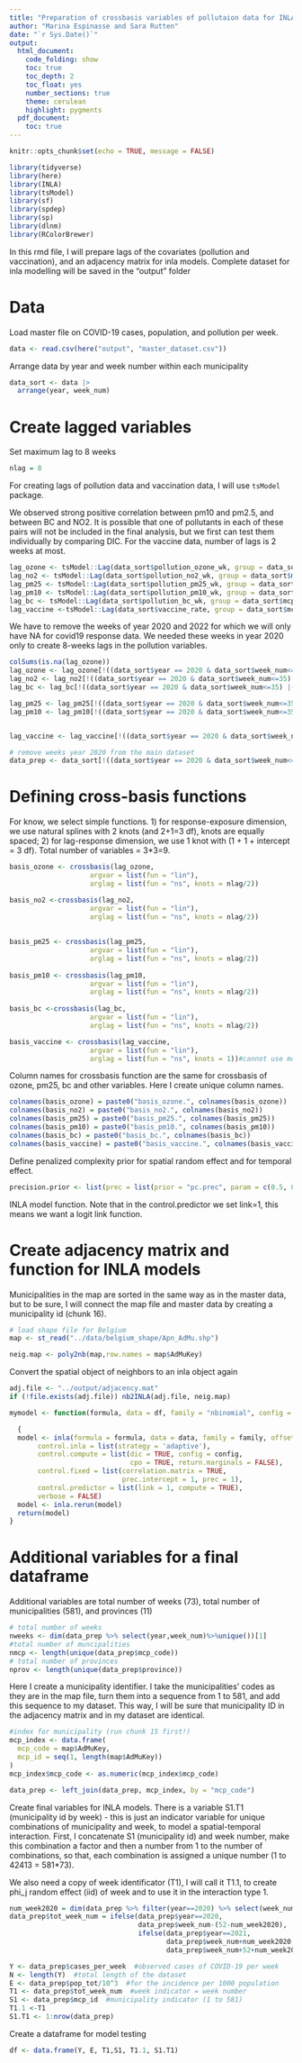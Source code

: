 ---
title: "Preparation of crossbasis variables of pollutaion data for INLA models"
author: "Marina Espinasse and Sara Rutten"
date: "`r Sys.Date()`"
output:
  html_document:
    code_folding: show
    toc: true
    toc_depth: 2
    toc_float: yes
    number_sections: true
    theme: cerulean
    highlight: pygments
  pdf_document:
    toc: true
---

```{r setup, include=FALSE}
knitr::opts_chunk$set(echo = TRUE, message = FALSE)
```

```{r}
library(tidyverse)
library(here)
library(INLA)
library(tsModel)
library(sf)
library(spdep)
library(sp)
library(dlnm)
library(RColorBrewer)
```



In this rmd file, I will prepare lags of the covariates (pollution and vaccination), and an adjacency matrix for inla models. Complete dataset for inla modelling will be saved in the "output" folder

# Data

Load master file on COVID-19 cases, population, and pollution per week.


```{r}
data <- read.csv(here("output", "master_dataset.csv"))
```

Arrange data by year and week number within each municipality

```{r}
data_sort <- data |> 
  arrange(year, week_num)
```


# Create lagged variables

Set maximum lag to 8 weeks

```{r}
nlag = 8
```

For creating lags of pollution data and vaccination data, I will use `tsModel` package.

We observed strong positive correlation between pm10 and pm2.5, and between BC and NO2.
It is possible that one of pollutants in each of these pairs will not be included in the final analysis, but we first can test them individually by comparing DIC. 
For the vaccine data, number of lags is 2 weeks at most.

```{r}
lag_ozone <- tsModel::Lag(data_sort$pollution_ozone_wk, group = data_sort$mcp_code, k = 0:nlag)
lag_no2 <- tsModel::Lag(data_sort$pollution_no2_wk, group = data_sort$mcp_code, k = 0:nlag)
lag_pm25 <- tsModel::Lag(data_sort$pollution_pm25_wk, group = data_sort$mcp_code, k = 0:nlag)
lag_pm10 <- tsModel::Lag(data_sort$pollution_pm10_wk, group = data_sort$mcp_code, k = 0:nlag)
lag_bc <- tsModel::Lag(data_sort$pollution_bc_wk, group = data_sort$mcp_code, k = 0:nlag)
lag_vaccine <-tsModel::Lag(data_sort$vaccine_rate, group = data_sort$mcp_code, k = 0:2)
```

We have to remove the  weeks  of year 2020 and 2022 for which we will only have NA for covid19 response data.
We needed these weeks in year 2020 only to create 8-weeks lags in the pollution variables.


```{r}
colSums(is.na(lag_ozone))
lag_ozone <- lag_ozone[!((data_sort$year == 2020 & data_sort$week_num<=35) |(data_sort$year == 2022 & data_sort$week_num>=5)),]
lag_no2 <- lag_no2[!((data_sort$year == 2020 & data_sort$week_num<=35) |(data_sort$year == 2022 & data_sort$week_num>=5)),]
lag_bc <- lag_bc[!((data_sort$year == 2020 & data_sort$week_num<=35) |(data_sort$year == 2022 & data_sort$week_num>=5)),]

lag_pm25 <- lag_pm25[!((data_sort$year == 2020 & data_sort$week_num<=35) |(data_sort$year == 2022 & data_sort$week_num>=5)),]
lag_pm10 <- lag_pm10[!((data_sort$year == 2020 & data_sort$week_num<=35) |(data_sort$year == 2022 & data_sort$week_num>=5)),]


lag_vaccine <- lag_vaccine[!((data_sort$year == 2020 & data_sort$week_num<=35) |(data_sort$year == 2022 & data_sort$week_num>=5)),]

# remove weeks year 2020 from the main dataset
data_prep <- data_sort[!((data_sort$year == 2020 & data_sort$week_num<=35) |(data_sort$year == 2022 & data_sort$week_num>=5)),]
```


# Defining cross-basis functions

For know, we select simple functions. 1) for response-exposure dimension, we use natural splines with 2 knots (and 2+1=3 df), knots are equally spaced; 2) for lag-response dimension, we use 1 knot with (1 + 1 + intercept = 3 df). Total number of variables = 3*3=9.

```{r}
basis_ozone <- crossbasis(lag_ozone,
                    argvar = list(fun = "lin"),
                    arglag = list(fun = "ns", knots = nlag/2))

basis_no2 <-crossbasis(lag_no2,
                    argvar = list(fun = "lin"),
                    arglag = list(fun = "ns", knots = nlag/2))
  
  
basis_pm25 <- crossbasis(lag_pm25,
                    argvar = list(fun = "lin"),
                    arglag = list(fun = "ns", knots = nlag/2))
  
basis_pm10 <- crossbasis(lag_pm10,
                    argvar = list(fun = "lin"),
                    arglag = list(fun = "ns", knots = nlag/2))
  
basis_bc <-crossbasis(lag_bc,
                    argvar = list(fun = "lin"),
                    arglag = list(fun = "ns", knots = nlag/2))

basis_vaccine <- crossbasis(lag_vaccine,
                    argvar = list(fun = "lin"),
                    arglag = list(fun = "ns", knots = 1))#cannot use more than 1 knot for arglag
```


Column names for crossbasis function are the same for crossbasis of ozone, pm25, bc and other variables. Here I create unique column names.

```{r}
colnames(basis_ozone) = paste0("basis_ozone.", colnames(basis_ozone))
colnames(basis_no2) = paste0("basis_no2.", colnames(basis_no2))
colnames(basis_pm25) = paste0("basis_pm25.", colnames(basis_pm25))
colnames(basis_pm10) = paste0("basis_pm10.", colnames(basis_pm10))
colnames(basis_bc) = paste0("basis_bc.", colnames(basis_bc))
colnames(basis_vaccine) = paste0("basis_vaccine.", colnames(basis_vaccine))
```




Define penalized complexity prior for spatial random effect and for temporal effect. 

```{r}
precision.prior <- list(prec = list(prior = "pc.prec", param = c(0.5, 0.01)))
```

INLA model function. Note that in the control.predictor we set link=1, this means we want a logit link function.




# Create adjacency matrix and function for INLA models


Municipalities in the map are sorted in the same way as in the master data, but to be sure, I will connect the map file and master data by creating a municipality id (chunk 16).

```{r, message=F}
# load shape file for Belgium
map <- st_read("../data/belgium_shape/Apn_AdMu.shp")

neig.map <- poly2nb(map,row.names = map$AdMuKey)
```
Convert the spatial object of neighbors to an inla object again

```{r}
adj.file <- "../output/adjacency.mat"
if (!file.exists(adj.file)) nb2INLA(adj.file, neig.map)

```

```{r}
mymodel <- function(formula, data = df, family = "nbinomial", config = FALSE)

  {
  model <- inla(formula = formula, data = data, family = family, offset = log(E),
       control.inla = list(strategy = 'adaptive'), 
       control.compute = list(dic = TRUE, config = config, 
                              cpo = TRUE, return.marginals = FALSE),
       control.fixed = list(correlation.matrix = TRUE, 
                            prec.intercept = 1, prec = 1),
       control.predictor = list(link = 1, compute = TRUE), 
       verbose = FALSE)
  model <- inla.rerun(model)
  return(model)
}
```

# Additional variables for a final dataframe

Additional variables are total number of weeks (73), total number of municipalities (581), and provinces (11)

```{r}
# total number of weeks
nweeks <- dim(data_prep %>% select(year,week_num)%>%unique())[1]
#total number of muncipalities
nmcp <- length(unique(data_prep$mcp_code))
# total number of provinces
nprov <- length(unique(data_prep$province))
```

Here I create a municipality identifier. I take the municipalities' codes as they are in the map file, turn them into a sequence from 1 to 581, and add this sequence to my dataset. This way, I will be sure that municipality ID in the adjacency matrix and in my dataset are identical.

```{r}
#index for municipality (run chunk 15 first!)
mcp_index <- data.frame(
  mcp_code = map$AdMuKey,
  mcp_id = seq(1, length(map$AdMuKey))
)
mcp_index$mcp_code <- as.numeric(mcp_index$mcp_code)

data_prep <- left_join(data_prep, mcp_index, by = "mcp_code")
```


Create final variables for INLA models. There is a variable  S1.T1 (municipality id  by week) - this is just an indicator variable for unique combinations of municipality and week, to model a spatial-temporal interaction. First, I concatenate S1 (municipality id) and week number, make this combination a factor and then a number from 1 to the number of combinations, so that, each combination is assigned a unique number (1 to 42413 = 581*73).

We also need a copy of week identificator (T1), I will call it T1.1, to create phi_j random effect (iid) of week and to use it in the interaction type 1.
```{r}
num_week2020 = dim(data_prep %>% filter(year==2020) %>% select(week_num) %>%unique())[1]
data_prep$tot_week_num = ifelse(data_prep$year==2020,
                                data_prep$week_num-(52-num_week2020),
                                ifelse(data_prep$year==2021,
                                       data_prep$week_num+num_week2020,
                                       data_prep$week_num+52+num_week2020))
```

```{r}
Y <- data_prep$cases_per_week  #observed cases of COVID-19 per week
N <- length(Y)  #total length of the dataset
E <- data_prep$pop_tot/10^3  #for the incidence per 1000 population
T1 <- data_prep$tot_week_num  #week indicator = week number
S1 <- data_prep$mcp_id  #municipality indicator (1 to 581)
T1.1 <-T1
S1.T1 <- 1:nrow(data_prep)
```

Create a dataframe for model testing

```{r}
df <- data.frame(Y, E, T1,S1, T1.1, S1.T1)
```


